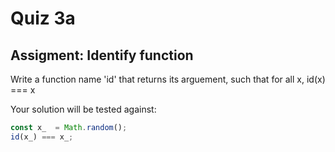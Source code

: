 # Quiz 3a

## Assigment: Identify function

Write a function name 'id' that returns its arguement, such that for all x, id(x) === x

Your solution will be tested against:

```js copy
const x_  = Math.random();
id(x_) === x_;
```